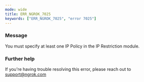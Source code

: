 ```yaml
---
mode: wide
title: ERR_NGROK_7025
keywords: ["ERR_NGROK_7025", "error 7025"]
---
```



### Message

You must specify at least one IP Policy in the IP Restriction module.

<ErrorDetails />

### Further help

If you're having trouble resolving this error, please reach out to [support@ngrok.com](mailto:support@ngrok.com?subject=Help%20with%20ERR_NGROK_7025)
